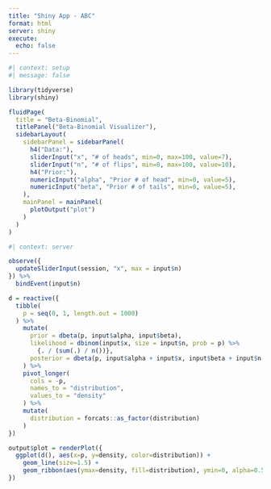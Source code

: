 ```yaml
---
title: "Shiny App - ABC"
format: html
server: shiny
execute: 
  echo: false
---
```


```r
#| context: setup
#| message: false

library(tidyverse)
library(shiny)
```


```r
fluidPage(
  title = "Beta-Binomial",
  titlePanel("Beta-Binomial Visualizer"),
  sidebarLayout(
    sidebarPanel = sidebarPanel(
      h4("Data:"),
      sliderInput("x", "# of heads", min=0, max=100, value=7),
      sliderInput("n", "# of flips", min=0, max=100, value=10),
      h4("Prior:"),
      numericInput("alpha", "Prior # of head", min=0, value=5),
      numericInput("beta", "Prior # of tails", min=0, value=5),
    ),
    mainPanel = mainPanel(
      plotOutput("plot")
    )
  )
)
```

```r
#| context: server

observe({
  updateSliderInput(session, "x", max = input$n)
}) %>%
  bindEvent(input$n)

d = reactive({
  tibble(
    p = seq(0, 1, length.out = 1000)
  ) %>%
    mutate(
      prior = dbeta(p, input$alpha, input$beta),
      likelihood = dbinom(input$x, size = input$n, prob = p) %>% 
        {. / (sum(.) / n())},
      posterior = dbeta(p, input$alpha + input$x, input$beta + input$n - input$x)
    ) %>%
    pivot_longer(
      cols = -p,
      names_to = "distribution",
      values_to = "density"
    ) %>%
    mutate(
      distribution = forcats::as_factor(distribution)
    )
})

output$plot = renderPlot({      
  ggplot(d(), aes(x=p, y=density, color=distribution)) +
    geom_line(size=1.5) +
    geom_ribbon(aes(ymax=density, fill=distribution), ymin=0, alpha=0.5)
})
```